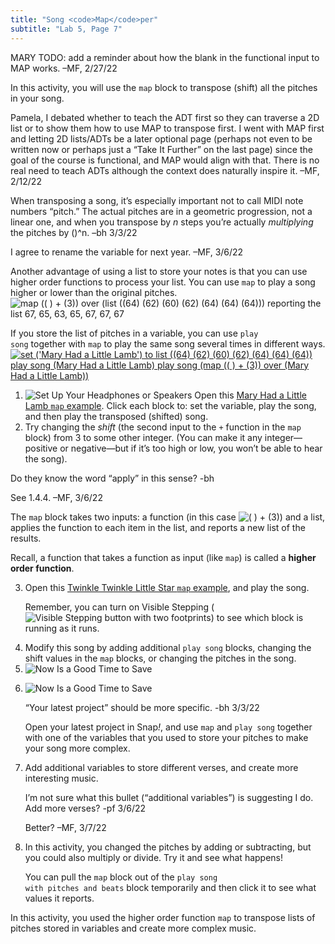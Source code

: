 ```yaml
---
title: "Song <code>Map</code>per"
subtitle: "Lab 5, Page 7"
---
```


::: todo
MARY TODO: add a reminder about how the blank in the functional input to MAP works. --MF, 2/27/22
:::

::: learn
In this activity, you will use the <code>map</code> block to transpose (shift) all the pitches in your song.
:::

::: todo
<p>Pamela, I debated whether to teach the ADT first so they can traverse a 2D list or to show them how to use MAP to transpose first. I went with MAP first and letting 2D lists/ADTs be a later optional page (perhaps not even to be written now or perhaps just a "Take It Further" on the last page) since the goal of the course is functional, and MAP would align with that. There is no real need to teach ADTs although the context does naturally inspire it. --MF, 2/12/22</p>
:::

::: todo
<p>When transposing a song, it's especially important not to call MIDI note numbers "pitch." The actual pitches are in a geometric progression, not a linear one, and when you transpose by <i>n</i> steps you're actually <em>multiplying</em> the pitches by [(\sqrt[12]{2})\^n]{.katex}. --bh 3/3/22</p>

<p>I agree to rename the variable for next year. --MF, 3/6/22</p>
:::

<p>Another advantage of using a list to store your notes is that you can use higher order functions to process your list. You can use <code>map</code> to play a song higher or lower than the original pitches.<br /> <img src="/img/U2/lab01/map-plus-3-over-notes-list.png" title="map (( ) + (3)) over (list ((64) (62) (60) (62) (64) (64) (64))) reporting the list 67, 65, 63, 65, 67, 67, 67" alt="map (( ) + (3)) over (list ((64) (62) (60) (62) (64) (64) (64))) reporting the list 67, 65, 63, 65, 67, 67, 67" class="indent"/></p>

<p>If you store the list of pitches in a variable, you can use <code>play song</code> together with <code>map</code> to play the same song several times in different ways.<br /> <a class="js-run snap-project" href="/prog/U2/lab01/sample-song-player-mary-lamb-map.xml" title="Sample Song Player: Mary Had a Little Lamb MAP example - Snap! project" target="_blank"> <img src="/img/U2/lab01/mary-lamb-map-script.png" title="set (&apos;Mary Had a Little Lamb&apos;) to list ((64) (62) (60) (62) (64) (64) (64))
play song (Mary Had a Little Lamb)
play song (map (( ) + (3)) over (Mary Had a Little Lamb))" alt="set (&apos;Mary Had a Little Lamb&apos;) to list ((64) (62) (60) (62) (64) (64) (64))
play song (Mary Had a Little Lamb)
play song (map (( ) + (3)) over (Mary Had a Little Lamb))" class="indent"/> </a></p>

::: forYouToDo
<ol>

<li><img src="/img/icons/headphones-mini.png" title="Set Up Your Headphones or Speakers" alt="Set Up Your Headphones or Speakers" class="imageRight"/> Open this <a class="js-run snap-project" href="/prog/U2/lab01/sample-song-player-mary-lamb-map.xml" title="Sample Song Player: Mary Had a Little Lamb MAP example - Snap! project" target="_blank">Mary Had a Little Lamb <code>map</code> example</a>. Click each block to: set the variable, play the song, and then play the transposed (shifted) song.</li>

<li>Try changing the <em>shift</em> (the second input to the <code>+</code> function in the <code>map</code> block) from 3 to some other integer. (You can make it any integer---positive or negative---but if it's too high or low, you won't be able to hear the song).</li>

</ol>
:::

::: comment
Do they know the word "apply" in this sense? -bh

<p>See 1.4.4. --MF, 3/6/22</p>
:::

<p>The <code>map</code> block takes two inputs: a function (in this case <img src="/img/U2/lab01/plus-3.png" title="( ) + (3)" alt="( ) + (3)" class="inline nopadtb"/>) and a list, applies the function to each item in the list, and reports a new list of the results.</p>

::: vocabFullWidth
<p>Recall, a function that takes a function as input (like <code>map</code>) is called a <strong>higher order function</strong>.</p>
:::

::: forYouToDo
<ol start="3">

<li>Open this <a class="js-run snap-project" href="/prog/U2/lab01/sample-song-player-twinkle-twinkle-map.xml" title="Sample Song Player: Twinkle Twinkle Little Star MAP example - Snap! project" target="_blank">Twinkle Twinkle Little Star <code>map</code> example</a>, and play the song.<br /></li>

::: endnote
Remember, you can turn on Visible Stepping (<img src="/img/2-complexity/visible-stepping.png" title="Visible Stepping button with two footprints" alt="Visible Stepping button with two footprints" class="inline nopadtb"/>) to see which block is running as it runs.
:::

<li>Modify this song by adding additional <code>play song</code> blocks, changing the shift values in the <code>map</code> blocks, or changing the pitches in the song.</li>

<li><img src="/img/icons/save-now.png" title="Now Is a Good Time to Save" alt="Now Is a Good Time to Save" class="inline"/></li>

</ol>
:::

::: {.ifTime .show}
<ol start="6">

<li>

<img src="/img/icons/save-mini.png" title="Now Is a Good Time to Save" alt="Now Is a Good Time to Save" class="imageRight"/>

::: todo
"Your latest project" should be more specific. -bh 3/3/22
:::

Open your latest project in Snap<em>!</em>, and use <code>map</code> and <code>play song</code> together with one of the variables that you used to store your pitches to make your song more complex.

</li>

<li>Add additional variables to store different verses, and create more interesting music.</li>

::: todo
I'm not sure what this bullet ("additional variables") is suggesting I do. Add more verses? -pf 3/6/22

<p>Better? --MF, 3/7/22</p>
:::

<li>

In this activity, you changed the pitches by adding or subtracting, but you could also multiply or divide. Try it and see what happens!

::: endnote
You can pull the <code>map</code> block out of the <code>play song with pitches and beats</code> block temporarily and then click it to see what values it reports.
:::

</li>

</ol>
:::

::: learn
In this activity, you used the higher order function <code>map</code> to transpose lists of pitches stored in variables and create more complex music.
:::
